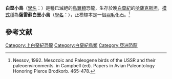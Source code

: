 {{Automatic taxobox
| image = 
| image_width = 
| fossil_range = [[白堊紀|白堊紀]]晚期
| taxon= Cretaaviculus
| authority = Bazhanov, 1969
| type_species = '''薩雷蘇白堊小鳥<br>''Cretaaviculus sarysuensis'''''
| type_species_authority = Bazhanov, 1969
| synonyms_ref=
| synonyms =
}}

'''白堊小鳥'''（[[學名|學名]]：{{lang|la|''Cretaaviculus''}}）是種已滅絕的[[鳥翼類|鳥翼類]]恐龍，生存於晚[[白堊紀|白堊紀]]的[[哈薩克斯坦|哈薩克斯坦]]{{le|博斯托貝組|Bostobe Formation}}，[[模式種|模式種]]為'''薩雷蘇白堊小鳥'''（[[學名|學名]]：{{lang|la|''Cretaaviculus sarysuensis''}}），正模標本是一個[[羽毛|羽毛]]化石。<ref>Nessov, 1992. Mesozoic and Paleogene birds of the USSR and their paleoenvironments. in Campbell (ed). Papers in Avian Paleontology Honoring Pierce Brodkorb. 465-478.</ref>

==參考文献==
{{Reflist}}
{{近鳥型恐龍|A.}}
{{Taxonbar|from=Q16938663}}

[[Category:上白堊紀恐龍|Category:上白堊紀恐龍]]
[[Category:白堊紀鳥類|Category:白堊紀鳥類]]
[[Category:亞洲恐龍|Category:亞洲恐龍]]

{{dinosaur-stub}}